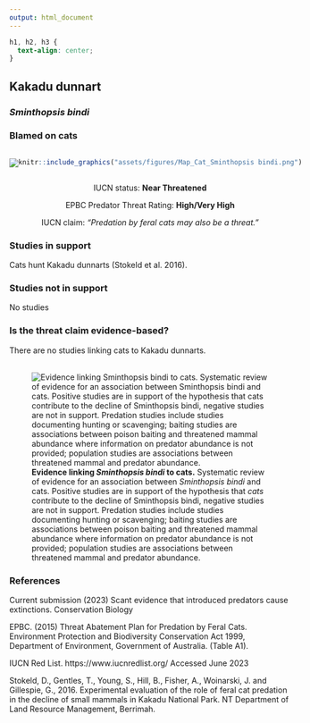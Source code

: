 ```yaml
---
output: html_document
---
```

```css
h1, h2, h3 {
  text-align: center;
}
```

## **Kakadu dunnart**
### *Sminthopsis bindi*
### Blamed on cats

:::: {style="display: flex;"}

[![](assets/photos/Sminthopsis bindi.png)](https://www.inaturalist.org/photos/139683732?size=original)

::: {}

:::

::: {}
  ```r
  knitr::include_graphics("assets/figures/Map_Cat_Sminthopsis bindi.png")
  ```
:::

::::
<center>
IUCN status: **Near Threatened**

EPBC Predator Threat Rating: **High/Very High**

IUCN claim: *"Predation by feral cats may also be a threat."*

</center>

### Studies in support

Cats hunt Kakadu dunnarts (Stokeld et al. 2016).

### Studies not in support

No studies

### Is the threat claim evidence-based?

There are no studies linking cats to Kakadu dunnarts.
<br>
<br>

![**Evidence linking *Sminthopsis bindi* to cats.** Systematic review of evidence for an association between *Sminthopsis bindi* and cats. Positive studies are in support of the hypothesis that *cats* contribute to the decline of Sminthopsis bindi, negative studies are not in support. Predation studies include studies documenting hunting or scavenging; baiting studies are associations between poison baiting and threatened mammal abundance where information on predator abundance is not provided; population studies are associations between threatened mammal and predator abundance.](assets/figures/Main_Evidence_Cat_Sminthopsis bindi.png)

### References

Current submission (2023) Scant evidence that introduced predators cause extinctions. Conservation Biology

EPBC. (2015) Threat Abatement Plan for Predation by Feral Cats. Environment Protection and Biodiversity Conservation Act 1999, Department of Environment, Government of Australia. (Table A1).

IUCN Red List. https://www.iucnredlist.org/ Accessed June 2023

Stokeld, D., Gentles, T., Young, S., Hill, B., Fisher, A., Woinarski, J. and Gillespie, G., 2016. Experimental evaluation of the role of feral cat predation in the decline of small mammals in Kakadu National Park. NT Department of Land Resource Management, Berrimah.

